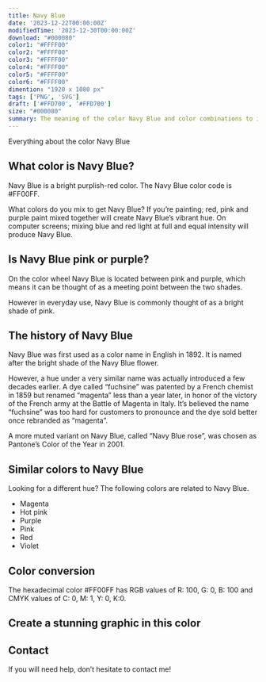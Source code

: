 ```yaml
---
title: Navy Blue
date: '2023-12-22T00:00:00Z'
modifiedTime: '2023-12-30T00:00:00Z'
download: "#000080"
color1: "#FFFF00"
color2: "#FFFF00"
color3: "#FFFF00"
color4: "#FFFF00"
color5: "#FFFF00"
color6: "#FFFF00"
dimention: "1920 x 1080 px"
tags: ['PNG', 'SVG']
draft: ['#FFD700', '#FFD700']
size: "#000080"
summary: The meaning of the color Navy Blue and color combinations to inspire your next design.
---
```


Everything about the color Navy Blue

## What color is Navy Blue?

Navy Blue is a bright purplish-red color. The Navy Blue color code is #FF00FF.

What colors do you mix to get Navy Blue? If you’re painting; red, pink and purple paint mixed together will create Navy Blue’s vibrant hue. On computer screens; mixing blue and red light at full and equal intensity will produce Navy Blue.

## Is Navy Blue pink or purple?

On the color wheel Navy Blue is located between pink and purple, which means it can be thought of as a meeting point between the two shades.

However in everyday use, Navy Blue is commonly thought of as a bright shade of pink.

## The history of Navy Blue

Navy Blue was first used as a color name in English in 1892. It is named after the bright shade of the Navy Blue flower.

However, a hue under a very similar name was actually introduced a few decades earlier. A dye called “fuchsine” was patented by a French chemist in 1859 but renamed “magenta” less than a year later, in honor of the victory of the French army at the Battle of Magenta in Italy. It’s believed the name “fuchsine” was too hard for customers to pronounce and the dye sold better once rebranded as “magenta”.

A more muted variant on Navy Blue, called “Navy Blue rose”, was chosen as Pantone’s Color of the Year in 2001.

## Similar colors to Navy Blue

Looking for a different hue? The following colors are related to Navy Blue.

- Magenta
- Hot pink
- Purple
- Pink
- Red
- Violet

## Color conversion

The hexadecimal color #FF00FF has RGB values of R: 100, G: 0, B: 100 and CMYK values of C: 0, M: 1, Y: 0, K:0.

<Table
  headers={['TYPES', 'VALUE', 'CSS']}
  rows={[
    ['HEX', 'ff00ff', 'ff00ff'],
    ['RGB DECIMAL', '255, 0, 255', 'rgb(255,0,255)'],
    ['CMYK', '0, 100, 0, 0', '-'],
    ['HSL', '300°, 100, 50', 'hsl(300°, 100%, 50%)']
  ]}
/>

## Create a stunning graphic in this color

## Contact

If you will need help, don’t hesitate to contact me!
